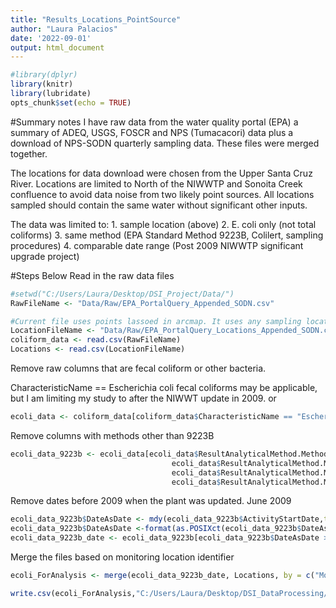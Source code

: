 ```yaml
---
title: "Results_Locations_PointSource"
author: "Laura Palacios"
date: '2022-09-01'
output: html_document
---
```


```r
#library(dplyr)
library(knitr)
library(lubridate)
opts_chunk$set(echo = TRUE)
```

#Summary notes
I have raw data from the water quality portal (EPA) a summary of ADEQ, USGS, FOSCR and NPS (Tumacacori) data plus a download of NPS-SODN quarterly sampling data. These files were merged together.

The locations for data download were chosen from the Upper Santa Cruz River. Locations are limited to North of the NIWWTP and Sonoita Creek confluence to avoid data noise from two likely point sources. All locations sampled should contain the same water without significant other inputs.

The data was limited to:
1. sample location (above)
2. E. coli only (not total coliforms)
3. same method (EPA Standard Method 9223B, Colilert, sampling procedures)
4. comparable date range (Post 2009 NIWWTP significant upgrade project)


#Steps Below
Read in the raw data files
```r
#setwd("C:/Users/Laura/Desktop/DSI_Project/Data/")
RawFileName <- "Data/Raw/EPA_PortalQuery_Appended_SODN.csv"

#Current file uses points lassoed in arcmap. It uses any sampling locations north of inputs from both the Nogales WWTP and Sonoita Creek in case either of these are point sources of e. Coli.
LocationFileName <- "Data/Raw/EPA_PortalQuery_Locations_Appended_SODN.csv"
coliform_data <- read.csv(RawFileName)
Locations <- read.csv(LocationFileName)
```

Remove raw columns that are fecal coliform or other bacteria.

CharacteristicName == Escherichia coli
fecal coliforms may be applicable, but I am limiting my study to after the NIWWT update in 2009.
 or 
```r
ecoli_data <- coliform_data[coliform_data$CharacteristicName == "Escherichia coli", ]  
```

Remove columns with methods other than 9223B

```r
ecoli_data_9223b <- ecoli_data[ecoli_data$ResultAnalyticalMethod.MethodName == "E coli, water, Colilert (24-28)"|
                                    ecoli_data$ResultAnalyticalMethod.MethodName ==  "COLILERT (EDBERG)"|
                                    ecoli_data$ResultAnalyticalMethod.MethodName ==  "COLILERT"|
                                    ecoli_data$ResultAnalyticalMethod.MethodName ==  "SM 9223B", ] 
```

Remove dates before 2009 when the plant was updated. June 2009
```r
ecoli_data_9223b$DateAsDate <- mdy(ecoli_data_9223b$ActivityStartDate,tz="America/Phoenix")
ecoli_data_9223b$DateAsDate <-format(as.POSIXct(ecoli_data_9223b$DateAsDate),format='%Y-%m-%d')
ecoli_data_9223b_date <- ecoli_data_9223b[ecoli_data_9223b$DateAsDate >= "2009-07-01", ] 
```



Merge the files based on monitoring location identifier
```r
ecoli_ForAnalysis <- merge(ecoli_data_9223b_date, Locations, by = c("MonitoringLocationIdentifier"))

write.csv(ecoli_ForAnalysis,"C:/Users/Laura/Desktop/DSI_DataProcessing/Data/Processed/ecoli_ForAnalysis.csv")
```
